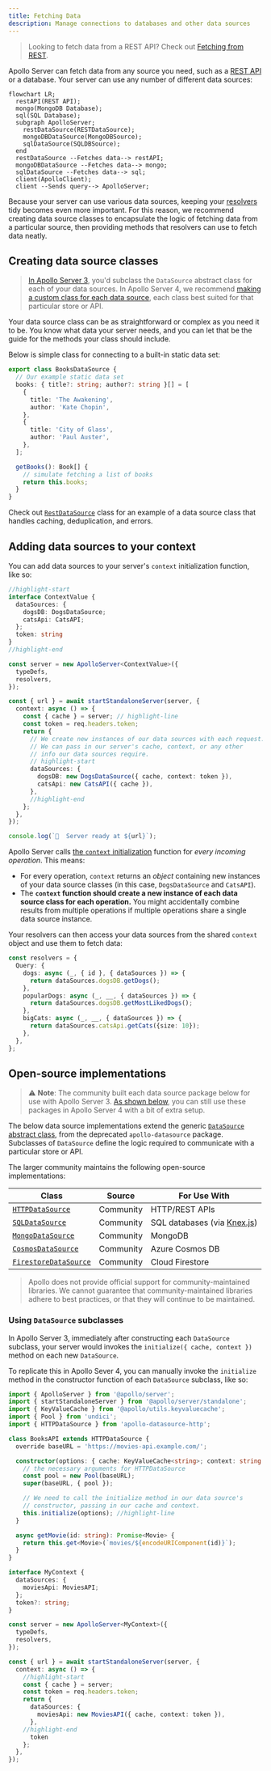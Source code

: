 ```yaml
---
title: Fetching Data
description: Manage connections to databases and other data sources
---
```


> Looking to fetch data from a REST API? Check out [Fetching from REST](./fetching-rest).

Apollo Server can fetch data from any source you need, such as a [REST API](./fetching-rest) or a database. Your server can use any number of different data sources:

```mermaid
flowchart LR;
  restAPI(REST API);
  mongo(MongoDB Database);
  sql(SQL Database);
  subgraph ApolloServer;
    restDataSource(RESTDataSource);
    mongoDBDataSource(MongoDBSource);
    sqlDataSource(SQLDBSource);
  end
  restDataSource --Fetches data--> restAPI;
  mongoDBDataSource --Fetches data--> mongo;
  sqlDataSource --Fetches data--> sql;
  client(ApolloClient);
  client --Sends query--> ApolloServer;
```

Because your server can use various data sources, keeping your [resolvers](./resolvers) tidy becomes even more important. For this reason, we recommend creating data source classes to encapsulate the logic of fetching data from a particular source, then providing methods that resolvers can use to fetch data neatly.

## Creating data source classes

> [In Apollo Server 3](/apollo-server/v3/data/data-sources), you'd subclass the `DataSource` abstract class for each of your data sources. In Apollo Server 4, we recommend [making a custom class for each data source](#creating-data-source-classes), each class best suited for that particular store or API.

Your data source class can be as straightforward or complex as you need it to be. You know what data your server needs, and you can let that be the guide for the methods your class should include. 

Below is simple class for connecting to a built-in static data set:

<MultiCodeBlock>

```ts title="datasources.ts"
export class BooksDataSource {
  // Our example static data set
  books: { title?: string; author?: string }[] = [
    {
      title: 'The Awakening',
      author: 'Kate Chopin',
    },
    {
      title: 'City of Glass',
      author: 'Paul Auster',
    },
  ];

  getBooks(): Book[] {
    // simulate fetching a list of books
    return this.books;
  }
}
```

</MultiCodeBlock>

Check out [`RestDataSource`](https://github.com/apollographql/datasource-rest/blob/main/src/RESTDataSource.ts) class for an example of a data source class that handles caching, deduplication, and errors.

## Adding data sources to your context

You can add data sources to your server's `context` initialization function, like so:

<MultiCodeBlock>

```ts title="index.ts"
//highlight-start
interface ContextValue {
  dataSources: {
    dogsDB: DogsDataSource;
    catsApi: CatsAPI;
  };
  token: string
}
//highlight-end

const server = new ApolloServer<ContextValue>({
  typeDefs,
  resolvers,
});

const { url } = await startStandaloneServer(server, {
  context: async () => {
    const { cache } = server; // highlight-line
    const token = req.headers.token;
    return {
      // We create new instances of our data sources with each request.
      // We can pass in our server's cache, context, or any other
      // info our data sources require. 
      // highlight-start
      dataSources: {
        dogsDB: new DogsDataSource({ cache, context: token }),
        catsApi: new CatsAPI({ cache }),
      },
      //highlight-end
    };
  },
});

console.log(`🚀  Server ready at ${url}`);
```

</MultiCodeBlock>

<!-- TODO(AS4) add link to context article once exists  -->
Apollo Server calls [the `context` initialization](./resolvers/#the-context-argument) function for _every incoming operation_. This means:
- For every operation, `context` returns an _object_ containing new instances of your data source classes (in this case, `DogsDataSource` and `CatsAPI`).
- The **`context` function should create a new instance of each data source class for each operation.** You might accidentally combine results from multiple operations if multiple operations share a single data source instance.

Your resolvers can then access your data sources from the shared `context` object and use them to fetch data:

```ts title="resolvers.ts"
const resolvers = {
  Query: {
    dogs: async (_, { id }, { dataSources }) => {
      return dataSources.dogsDB.getDogs();
    },
    popularDogs: async (_, __, { dataSources }) => {
      return dataSources.dogsDB.getMostLikedDogs();
    },
    bigCats: async (_, __, { dataSources }) => {
      return dataSources.catsApi.getCats({size: 10});
    },
  },
};
```

## Open-source implementations

> ⚠️ **Note**: The community built each data source package below for use with Apollo Server 3. [As shown below](#using-datasource-subclasses), you can still use these packages in Apollo Server 4 with a bit of extra setup.

The below data source implementations extend the generic [`DataSource` abstract class](https://github.com/apollographql/apollo-server/blob/main/packages/apollo-datasource/src/index.ts), from the deprecated `apollo-datasource` package. Subclasses of `DataSource` define the logic required to communicate with a particular store or API.

The larger community maintains the following open-source implementations:

| Class            | Source    | For Use With          |
|------------------|-----------|-----------------------|
| [`HTTPDataSource`](https://github.com/StarpTech/apollo-datasource-http)  | Community | HTTP/REST APIs |
| [`SQLDataSource`](https://github.com/cvburgess/SQLDataSource)  | Community | SQL databases (via [Knex.js](http://knexjs.org/)) |
| [`MongoDataSource`](https://github.com/GraphQLGuide/apollo-datasource-mongodb/) | Community | MongoDB |
| [`CosmosDataSource`](https://github.com/andrejpk/apollo-datasource-cosmosdb) | Community | Azure Cosmos DB |
| [`FirestoreDataSource`](https://github.com/swantzter/apollo-datasource-firestore) | Community | Cloud Firestore |

> Apollo does not provide official support for community-maintained libraries. We cannot guarantee that community-maintained libraries adhere to best practices, or that they will continue to be maintained.

### Using `DataSource` subclasses

In Apollo Server 3, immediately after constructing each `DataSource` subclass, your server would invokes the `initialize({ cache, context })` method on each new `DataSource`. 

To replicate this in Apollo Sever 4, you can manually invoke the `initialize` method in the constructor function of each `DataSource` subclass, like so:

<MultiCodeBlock>

```ts
import { ApolloServer } from '@apollo/server';
import { startStandaloneServer } from '@apollo/server/standalone';
import { KeyValueCache } from '@apollo/utils.keyvaluecache';
import { Pool } from 'undici';
import { HTTPDataSource } from 'apollo-datasource-http';

class BooksAPI extends HTTPDataSource {
  override baseURL = 'https://movies-api.example.com/';

  constructor(options: { cache: KeyValueCache<string>; context: string }) { //highlight-line
    // the necessary arguments for HTTPDataSource
    const pool = new Pool(baseURL);
    super(baseURL, { pool });

    // We need to call the initialize method in our data source's
    // constructor, passing in our cache and context.
    this.initialize(options); //highlight-line
  }

  async getMovie(id: string): Promise<Movie> {
    return this.get<Movie>(`movies/${encodeURIComponent(id)}`);
  }
}

interface MyContext {
  dataSources: {
    moviesApi: MoviesAPI;
  };
  token?: string;
}

const server = new ApolloServer<MyContext>({
  typeDefs,
  resolvers,
});

const { url } = await startStandaloneServer(server, {
  context: async () => {
    //highlight-start
    const { cache } = server;
    const token = req.headers.token;
    return {
      dataSources: {
        moviesApi: new MoviesAPI({ cache, context: token }),
      },
    //highlight-end
      token 
    };
  },
});
```

</MultiCodeBlock>